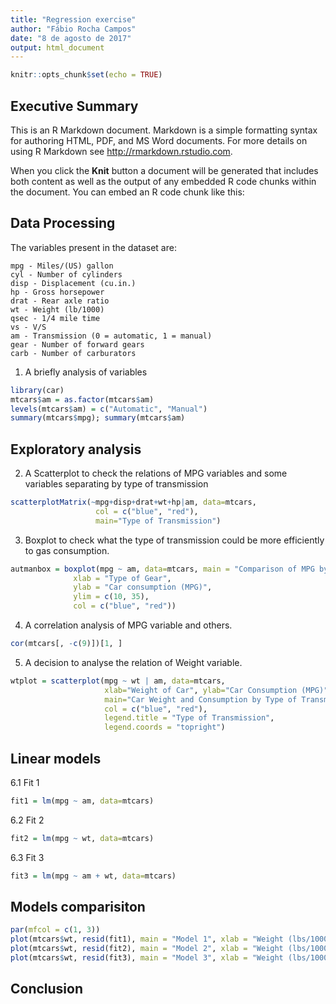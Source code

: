 ```yaml
---
title: "Regression exercise"
author: "Fábio Rocha Campos"
date: "8 de agosto de 2017"
output: html_document
---
```


```r
knitr::opts_chunk$set(echo = TRUE)
```

## Executive Summary

This is an R Markdown document. Markdown is a simple formatting syntax for authoring HTML, PDF, and MS Word documents. For more details on using R Markdown see <http://rmarkdown.rstudio.com>.

When you click the **Knit** button a document will be generated that includes both content as well as the output of any embedded R code chunks within the document. You can embed an R code chunk like this:

## Data Processing

The variables present in the dataset are:

    mpg - Miles/(US) gallon
    cyl - Number of cylinders
    disp - Displacement (cu.in.)
    hp - Gross horsepower
    drat - Rear axle ratio
    wt - Weight (lb/1000)
    qsec - 1/4 mile time
    vs - V/S
    am - Transmission (0 = automatic, 1 = manual)
    gear - Number of forward gears
    carb - Number of carburators

1. A briefly analysis of variables
```r
library(car) 
mtcars$am = as.factor(mtcars$am)
levels(mtcars$am) = c("Automatic", "Manual")
summary(mtcars$mpg); summary(mtcars$am)
```

## Exploratory analysis

2. A Scatterplot to check the relations of MPG variables and some variables separating by type of transmission
```r
scatterplotMatrix(~mpg+disp+drat+wt+hp|am, data=mtcars,
                   col = c("blue", "red"),
                   main="Type of Transmission")
```

3. Boxplot to check what the type of transmission could be more efficiently to gas consumption. 
```r
autmanbox = boxplot(mpg ~ am, data=mtcars, main = "Comparison of MPG by type of Transmission",
              xlab = "Type of Gear",
              ylab = "Car consumption (MPG)",
              ylim = c(10, 35),
              col = c("blue", "red"))
```

4. A correlation analysis of MPG variable and others. 

```r
cor(mtcars[, -c(9)])[1, ]
```

5. A decision to analyse the relation of Weight variable. 

```r
wtplot = scatterplot(mpg ~ wt | am, data=mtcars,
                     xlab="Weight of Car", ylab="Car Consumption (MPG)",
                     main="Car Weight and Consumption by Type of Transmission",
                     col = c("blue", "red"),
                     legend.title = "Type of Transmission",
                     legend.coords = "topright") 
```

## Linear models

6.1 Fit 1 
```r
fit1 = lm(mpg ~ am, data=mtcars)
```

6.2 Fit 2
```r
fit2 = lm(mpg ~ wt, data=mtcars)
```

6.3 Fit 3
```r
fit3 = lm(mpg ~ am + wt, data=mtcars)
```

## Models comparisiton

```r
par(mfcol = c(1, 3))
plot(mtcars$wt, resid(fit1), main = "Model 1", xlab = "Weight (lbs/1000)", ylab = "Residuals")
plot(mtcars$wt, resid(fit2), main = "Model 2", xlab = "Weight (lbs/1000)", ylab = "Residuals")
plot(mtcars$wt, resid(fit3), main = "Model 3", xlab = "Weight (lbs/1000)", ylab = "Residuals")
```

## Conclusion
